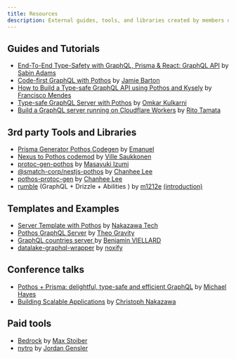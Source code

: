```yaml
---
title: Resources
description: External guides, tools, and libraries created by members of the Pothos community.
---
```


## Guides and Tutorials

- [End-To-End Type-Safety with GraphQL, Prisma & React: GraphQL API](https://www.prisma.io/blog/e2e-type-safety-graphql-react-3-fbV2ZVIGWg#start-up-a-graphql-server)
  by [Sabin Adams](https://twitter.com/sabinthedev)
- [Code-first GraphQL with Pothos](https://graphql.wtf/episodes/60-code-first-graphql-with-pothos)
  by [Jamie Barton](https://twitter.com/notrab)
- [How to Build a Type-safe GraphQL API using Pothos and Kysely](https://dev.to/franciscomendes10866/how-to-build-a-type-safe-graphql-api-using-pothos-and-kysely-4ja3)
  by [Francisco Mendes](https://github.com/FranciscoMendes10866)
- [Type-safe GraphQL Server with Pothos](https://omkarkulkarni.hashnode.dev/type-safe-graphql-server-with-pothos-formerly-giraphql)
  by [Omkar Kulkarni](https://twitter.com/omkar_k45)
- [Build a GraphQL server running on Cloudflare Workers](https://the-guild.dev/blog/graphql-yoga-worker)
  by [Rito Tamata](https://twitter.com/chimame_rt)

## 3rd party Tools and Libraries

- [Prisma Generator Pothos Codegen](https://github.com/Cauen/prisma-generator-pothos-codegen) by
  [Emanuel](https://twitter.com/cauenor)
- [Nexus to Pothos codemod](https://github.com/villesau/nexus-to-pothos-codemod) by
  [Ville Saukkonen](https://twitter.com/SaukkonenVille)
- [protoc-gen-pothos](https://github.com/proto-graphql/proto-graphql-js/tree/main/packages/protoc-gen-pothos)
  by [Masayuki Izumi](https://twitter.com/izumin5210)
- [@smatch-corp/nestjs-pothos](https://github.com/smatch-corp/nestjs-pothos) by
  [Chanhee Lee](https://github.com/iamchanii)
- [pothos-protoc-gen](https://iamchanii.github.io/pothos-protoc-gen/) by [Chanhee Lee](https://github.com/iamchani)
- [rumble](https://github.com/m1212e/rumble) (GraphQL + Drizzle + Abilities ) by [m1212e](https://github.com/m1212e) [(introduction)](https://github.com/hayes/pothos/discussions/1414)

## Templates and Examples

- [Server Template with Pothos](https://github.com/nkzw-tech/server-template) by [Nakazawa Tech](https://nakazawa.tech)
- [Pothos GraphQL Server](https://github.com/theogravity/graphql-pothos-server-example) by
  [Theo Gravity](https://github.com/theogravity)
- [GraphQL countries server ](https://github.com/gbicou/countries-server) by
  [Benjamin VIELLARD](https://github.com/gbicou)
- [datalake-graphql-wrapper](https://github.com/dbsystel/datalake-graphql-wrapper) by
  [noxify](https://github.com/noxify)

## Conference talks

- [Pothos + Prisma: delightful, type-safe and efficient GraphQL](https://www.youtube.com/watch?v=LqKPfMmxFxw)
  by [Michael Hayes](https://twitter.com/yavascript)
- [Building Scalable Applications](https://www.youtube.com/watch?v=rxPTEko8J7c&t=36s) by [Christoph Nakazawa](https://cpojer.net)

## Paid tools

- [Bedrock](https://bedrock.mxstbr.com/) by [Max Stoiber](https://twitter.com/mxstbr)
- [nytro](https://www.nytro.dev/) by [Jordan Gensler](https://twitter.com/vapejuicejordan)
